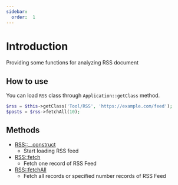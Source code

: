 ```yaml
---
sidebar:
  order:  1
---
```


# Introduction

Providing some functions for analyzing RSS document

## How to use

You can load `RSS` class through `Application::getClass` method.

```php title="Controller"
$rss = $this->getClass('Tool/RSS', 'https://example.com/feed');
$posts = $rss->fetchAll(10);
```

## Methods

- [RSS::\_\_construct](/docs/fegg/library/rss/methods/construct)
  - Start loading RSS feed
- [RSS::fetch](/docs/fegg/library/rss/methods/fetch)
  - Fetch one record of RSS Feed
- [RSS::fetchAll](/docs/fegg/library/rss/methods/fetchall)
  - Fetch all records or specified number records of RSS Feed
